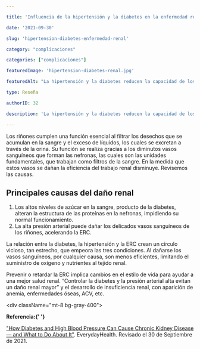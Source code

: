 ```yaml
---

title: 'Influencia de la hipertensión y la diabetes en la enfermedad renal crónica ¿Qué hacer al respecto?'

date: '2021-09-30'

slug: 'hipertension-diabetes-enfermedad-renal'

category: "complicaciones"

categories: ["complicaciones"]

featuredImage: 'hipertension-diabetes-renal.jpg'

featuredAlt: "La hipertensión y la diabetes reducen la capacidad de los riñones para cumplir sus funciones"

type: Reseña

authorID: 32

description: 'La hipertensión y la diabetes reducen la capacidad de los riñones para cumplir sus funciones y aumentan la probabilidad de padecer enfermedad renal crónica, o ERC.'

---
```





Los riñones cumplen una función esencial al filtrar los desechos que se acumulan en la sangre y el exceso de líquidos, los cuales se excretan a través de la orina. Su función se realiza gracias a los diminutos vasos sanguíneos que forman las nefronas, las cuales son las unidades fundamentales, que trabajan como filtros de la sangre. En la medida que estos vasos se dañan la eficiencia del trabajo renal disminuye. Revisemos las causas.

## Principales causas del daño renal

1. Los altos niveles de azúcar en la sangre, producto de la diabetes, alteran la estructura de las proteínas en la nefronas, impidiendo su normal funcionamiento.
2. La alta presión arterial puede dañar los delicados vasos sanguíneos de los riñones, acelerando la ERC.

La relación entre la diabetes, la hipertensión y la ERC crean un círculo vicioso, tan estrecho, que empeora las tres condiciones. Al dañarse los vasos sanguíneos, por cualquier causa, son menos eficientes, limitando el suministro de oxígeno y nutrientes al tejido renal.

Prevenir o retardar la ERC implica cambios en el estilo de vida para ayudar a una mejor salud renal. “Controlar la diabetes y la presión arterial alta evitan un daño renal mayor” y el desarrollo de insuficiencia renal, con aparición de anemia, enfermedades óseas, ACV, etc.

<div className="mt-8 bg-gray-400">


<b>Referencia:{' '}</b>

 <a href="https://www.everydayhealth.com/kidney-diseases/how-diabetes-and-high-blood-pressure-can-cause-chronic-kidney-disease-and-what-to-do-about-it/" rel="nofollow" target="_blank">"How Diabetes and High Blood Pressure Can Cause Chronic Kidney Disease — and What to Do About It"</a>. EverydayHealth. Revisado el 30 de Septiembre de 2021.



  </div>